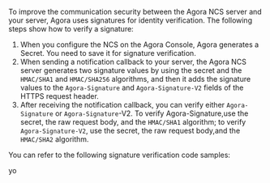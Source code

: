 
To improve the communication security between the Agora NCS server and your server, Agora uses signatures for identity verification. The following steps show how to verify a signature:

1. When you configure the NCS on the Agora Console, Agora generates a Secret. You need to save it for signature verification.
2. When sending a notification callback to your server, the Agora NCS server generates two signature values by using the secret and the `HMAC/SHA1` and `HMAC/SHA256` algorithms, and then it adds the signature values to the `Agora-Signature` and `Agora-Signature-V2` fields of the HTTPS request header.
3. After receiving the notification callback, you can verify either `Agora-Signature` or `Agora-Signature`-V2. To verify Agora-Signature,use the secret, the raw request body, and the `HMAC/SHA1` algorithm; to verify `Agora-Signature-V2`, use the secret, the raw request body,and the `HMAC/SHA2` algorithm.

You can refer to the following signature verification code samples:

<PlatformWrapper platform="android">
yo
</PlatformWrapper>